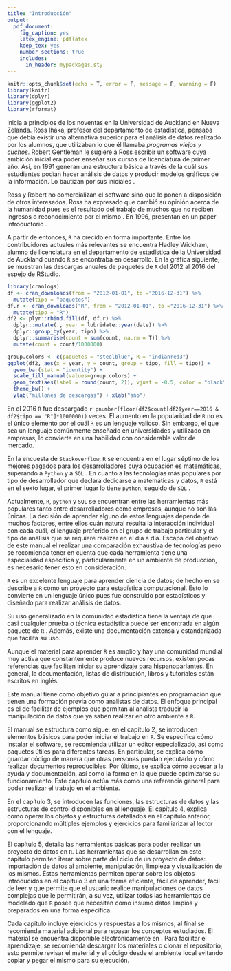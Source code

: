 ```yaml
---
title: "Introducción"
output:
  pdf_document:
    fig_caption: yes
    latex_engine: pdflatex
    keep_tex: yes
    number_sections: true
    includes:
      in_header: mypackages.sty
---
```


```r
knitr::opts_chunk$set(echo = T, error = F, message = F, warning = F)
library(knitr)
library(dplyr)
library(ggplot2)
library(rformat)
```

\texttt{R} inicia a principios de los noventas en la Universidad de Auckland en
Nueva Zelanda. Ross Ihaka, profesor del departamento de estadística, pensaba que
debía existir una alternativa superior para el análisis de datos realizado por
los alumnos, que utilizaban lo que él llamaba *programas viejos y cuchos*.
Robert Gentleman le sugiere a Ross escribir un software cuya ambición inicial
era poder enseñar sus cursos de licenciatura de primer año. 
Así, en 1991 generan una estructura básica a través de la cuál
sus estudiantes podían hacer análisis de datos y producir modelos gráficos de la
información. Lo bautizan \texttt{R} por sus iniciales \parencite{rorigins}. 

Ross y Robert no comercializan el software sino que lo ponen a disposición de 
otros interesados. Ross ha expresado que \texttt{R} cambió su opinión acerca de 
la humanidad pues es el resultado del trabajo de muchos que no reciben 
ingresos o reconocimiento por el mismo \parencite{rorigins}. En 1996, presentan
\texttt{R} en un paper introductorio \parencite{ihaka1996r}. 

A partir de entonces, `R` ha crecido en forma importante. Entre los contribuidores
actuales más relevantes se encuentra Hadley Wickham, alumno de licenciatura en el 
departamento de estadística de la Universidad de Auckland cuando `R` se encontraba
en desarrollo. En la gráfica siguiente, se muestran las descargas anuales de paquetes 
de `R` del 2012 al 2016 del espejo de RStudio\footnote{Estos números representan únicamente una fracción de las descargas de \texttt{R} en el mundo pues existen múltiples espejos del software de donde es posible realizar la descarga. Los datos son tomados de \textcite{cranlogs}}.

```r
library(cranlogs)
df <- cran_downloads(from = "2012-01-01", to ="2016-12-31") %>%
  mutate(tipo = "paquetes")
df.r <- cran_downloads("R", from = "2012-01-01", to ="2016-12-31") %>%
  mutate(tipo = "R")
df2 <- plyr::rbind.fill(df, df.r) %>%
  dplyr::mutate(., year = lubridate::year(date)) %>%
  dplyr::group_by(year, tipo) %>%
  dplyr::summarise(count = sum(count, na.rm = T)) %>%
  mutate(count = count/1000000)

group.colors <- c(paquetes = "steelblue", R = "indianred3")
ggplot(df2, aes(x = year, y = count, group = tipo, fill = tipo)) + 
  geom_bar(stat = "identity") +
  scale_fill_manual(values=group.colors) +
  geom_text(aes(label = round(count, 2)), vjust = -0.5, color = "black") +
  theme_bw() + 
  ylab("millones de descargas") + xlab("año")
```

En el 2016 `R` fue descargado 
`r pnumber(floor(df2$count[df2$year==2016 & df2$tipo == "R"]*1000000))` veces.
El aumento en la popularidad de `R` no es el único 
elemento por el cuál `R` es un lenguaje valioso. Sin embargo, el que sea un 
lenguaje comúnmente enseñado en universidades y utilizado en empresas, lo 
convierte en una habilidad con considerable valor de mercado.

En la encuesta de `Stackoverflow`, `R` se encuentra en el lugar séptimo de los mejores pagados para
los desarrolladores cuya ocupación es matemáticas, superando a `Python` y a `SQL` \parencite[][Top paying tech per occupation, mathematics]{stackoverflowsurvey16}.
En cuanto a las tecnologías más populares por tipo de desarrollador que declara
dedicarse a matemáticas y datos, `R` está en el sexto lugar, el primer lugar
lo tiene `python`, seguido de `SQL` \parencite[][Most Popular Technologies per Dev Type, Math and Data]{stackoverflowsurvey16}. 

Actualmente, `R`, `python` y `SQL` se encuentran entre las herramientas más
populares tanto entre desarrolladores como empresas, aunque no son las únicas. 
La decisión de aprender
alguno de estos lenguajes depende de muchos factores, entre ellos cuán natural
resulta la interacción individual con cada cuál, el lenguaje preferido en el 
grupo de trabajo particular y el tipo de análisis que se requiere realizar en
el día a día. Escapa del objetivo de este manual el realizar una comparación 
exhaustiva de tecnologías pero se recomienda tener en cuenta que cada herramienta
tiene una especialidad específica y, particularmente en un ambiente de producción,
es necesario tener esto en consideración.

`R` es un excelente lenguaje para aprender ciencia de datos; de hecho en \textcite{cran}
se describe a `R` como un proyecto para estadística computacional. Esto lo 
convierte en un lenguaje único pues fue construido por estadísticos y diseñado
para realizar análisis de datos.

Su uso generalizado en la comunidad estadística tiene la ventaja de que casi
cualquier prueba o técnica estadística puede ser encontrada en algún paquete de
`R` \parencite{recommendr}. Además, existe una documentación extensa y 
estandarizada que facilita su uso. 

Aunque el material para aprender `R` es amplio y hay una comunidad mundial muy
activa que constantemente produce nuevos recursos, existen pocas referencias
que faciliten iniciar su aprendizaje para hispanoparlantes. En general,
la documentación, listas de distribución, libros y tutoriales están escritos 
en inglés. 

Este manual tiene como objetivo guiar a principiantes en programación que
tienen una formación previa como analistas de datos. El enfoque principal es 
el de facilitar de ejemplos que permitan al analista traducir la manipulación 
de datos que ya saben realizar en otro ambiente a `R`. 

El manual se estructura como sigue: en el capítulo 2, se introducen elementos
básicos para poder iniciar el trabajo en `R`. Se especifica cómo instalar el 
software, se recomienda utilizar un editor especializado, así como paquetes
útiles para diferentes tareas. En particular, se explica cómo guardar código de 
manera que otras personas puedan ejecutarlo y cómo realizar documentos reproducibles. 
Por último, se explica cómo accesar a la ayuda y documentación, así como la forma
en la que puede optimizarse su funcionamiento. Este capítulo actúa más como una
referencia general para poder realizar el trabajo en el ambiente.

En el capítulo 3, se introducen las funciones, las estructuras de datos y las 
estructuras de control disponibles en el lenguaje. El capítulo 4, explica 
como operar los objetos y estructuras detallados en el capítulo anterior, proporcionando
múltiples ejemplos y ejercicios para familiarizar al lector con el lenguaje. 

El capítulo 5, detalla las herramientas básicas para poder realizar un proyecto
de datos en `R`. Las herramientas que se desarrollan en este capítulo permiten
iterar sobre parte del ciclo de un proyecto de datos: importación de datos al ambiente, 
manipulación, limpieza y visualización de los mismos. Éstas herramientas 
permiten operar sobre los objetos introducidos en el capítulo 3 en una forma
eficiente, fácil de aprender, fácil de leer y que permite que el usuario realice manipulaciones
de datos complejas que le permitirán, a su vez, utilizar todas las herramientas
de modelado que `R` posee que necesitan como insumo datos limpios y preparados
en una forma específica. 

Cada capítulo incluye ejercicios y respuestas a los mismos; al final se recomienda
material adicional para repasar los conceptos estudiados. El material se encuentra
disponible electrónicamente en \url{https://github.com/animalito/aprendeR}. Para 
facilitar el aprendizaje, se recomienda descargar los materiales o clonar el 
repositorio, esto permite revisar el material y el código desde el ambiente local
evitando copiar y pegar el mismo para su ejecución. 
